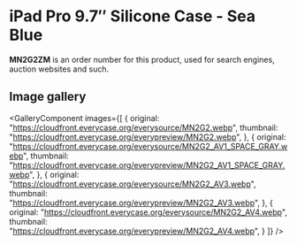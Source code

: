 
# iPad Pro 9.7″ Silicone Case - Sea Blue

<Callout type='info' emoji='👉🏻'>**MN2G2ZM** is an order number for this product, used for search engines, auction websites and such.</Callout>

## Image gallery

<GalleryComponent
    images={[
      {
        original: "https://cloudfront.everycase.org/everysource/MN2G2.webp",
        thumbnail: "https://cloudfront.everycase.org/everypreview/MN2G2.webp",
      },
      {
        original: "https://cloudfront.everycase.org/everysource/MN2G2_AV1_SPACE_GRAY.webp",
        thumbnail: "https://cloudfront.everycase.org/everypreview/MN2G2_AV1_SPACE_GRAY.webp",
      },
      {
        original: "https://cloudfront.everycase.org/everysource/MN2G2_AV3.webp",
        thumbnail: "https://cloudfront.everycase.org/everypreview/MN2G2_AV3.webp",
      },
      {
        original: "https://cloudfront.everycase.org/everysource/MN2G2_AV4.webp",
        thumbnail: "https://cloudfront.everycase.org/everypreview/MN2G2_AV4.webp",
      }
    ]}
  />

